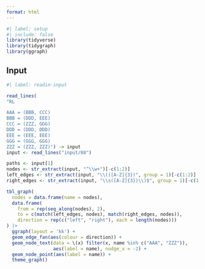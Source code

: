 ```yaml
---
format: html
---
```


```r
#| label: setup
#| include: false
library(tidyverse)
library(tidygraph)
library(ggraph)
```

## Input

```r
#| label: readin-input

read_lines(
"RL

AAA = (BBB, CCC)
BBB = (DDD, EEE)
CCC = (ZZZ, GGG)
DDD = (DDD, DDD)
EEE = (EEE, EEE)
GGG = (GGG, GGG)
ZZZ = (ZZZ, ZZZ)") -> input
input <- read_lines("input/08")
```

```r
paths <- input[1]
nodes <- str_extract(input, "^\\w+")[-c(1:2)]
left_edges <- str_extract(input, "\\(([A-Z]{3})", group = 1)[-c(1:2)]
right_edges <- str_extract(input, "\\s([A-Z]{3})\\)$", group = 1)[-c(1:2)]

tbl_graph(
  nodes = data.frame(name = nodes),
  data.frame(
    from = rep(seq_along(nodes), 2),
    to = c(match(left_edges, nodes), match(right_edges, nodes)),
    direction = rep(c("left", "right"), each = length(nodes)))
) |> 
  ggraph(layout = 'kk') + 
  geom_edge_fan(aes(colour = direction)) + 
  geom_node_text(data = \(x) filter(x, name %in% c("AAA", "ZZZ")),
                 aes(label = name), nudge_x = -2) +
  geom_node_point(aes(label = name)) +
  theme_graph()


```


